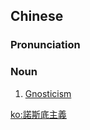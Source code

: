 {{also|诺斯底主义}}
==Chinese==
{{zh-forms|s=诺斯底主义|type=32}}

===Pronunciation===
{{zh-pron
|m=nuòsīdǐzhǔyì
|c=nok6 si1 dai2 zyu2 ji6
|cat=n
}}

===Noun===
{{zh-noun}}

# [[Gnosticism]]

{{zh-cat|Religion}}

[[ko:諾斯底主義]]